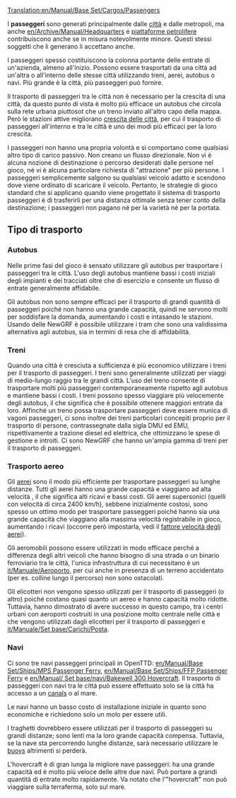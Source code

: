 [[Translation:en/Manual/Base Set/Cargos/Passengers]]
{{it/Traduzione|en/Manual/Base Set/Cargos/Passengers}}

{{it/Manuale/Set base/Carichi/MenuCar|nome=Passeggeri
|immagine=en/Manual/Base Set/Cargos/Passengers.png
|fornito=[[it/Manuale/Città]], [[it/Manuale/Set base/Industrie/Piattaforma petrolifera]], [[en/Archive/Manual/Headquarters]]
|richiesto=[[it/Manuale/Città]], [[it/Manuale/Set base/Industrie/Piattaforma petrolifera]], [[it/Manuale/Set base/Industrie/Acciaieria]], [[en/Archive/Manual/Headquarters]]
}}

I '''passeggeri''' sono generati principalmente dalle [[it/Manuale/Città|città]] e dalle metropoli, ma anche [[en/Archive/Manual/Headquarters]] e [[it/Manuale/Set base/Industrie/Piattaforma petrolifera|piattaforme petrolifere]] contribuiscono anche se in misura notevolmente minore. Questi stessi soggetti che li generano li accettano anche.

I passeggeri spesso costituiscono la colonna portante delle entrate di un'azienda, almeno all'inizio. Possono essere trasportati da una città ad un'altra o all'interno delle stesse città utilizzando treni, aerei, autobus o navi. Più grande è la città, più passeggeri può fornire.

Il trasporto di passeggeri tra le città non è necessario per la crescita di una città, da questo punto di vista è molto più efficace un autobus che circola sulla rete urbana piuttosot che un treno inviato all'altro capo della mappa. Però le stazioni attive migliorano [[it/Manuale/Città#crescita-della-citta|crescita delle città]], per cui il trasporto di passeggeri all'interno e tra le città è uno dei modi più efficaci per la loro crescita.

I passeggeri non hanno una propria volontà e si comportano come qualsiasi altro tipo di carico passivo. Non creano un flusso direzionale. Non vi è alcuna nozione di destinazione o percorso desiderati dalle persone nel gioco, né vi è alcuna particolare richiesta di "attrazione" per più persone. I passeggeri semplicemente salgono su qualsiasi veicolo adatto e scendono dove viene ordinato di scaricare il veicolo. Pertanto, le strategie di gioco standard che si applicano quando viene progettato il sistema di trasporto passeggeri è di trasferirli per una distanza ottimale senza tener conto della destinazione; i passeggeri non pagano né per la varietà né per la portata.

==Tipo di trasporto==

===Autobus===
Nelle prime fasi del gioco è sensato utilizzare gli autobus per trasportare i passeggeri tra le città. L'uso degli autobus mantiene bassi i costi iniziali degli impianti e dei tracciati oltre che di esercizio e consente un flusso di entrate generalmente affidabile.

Gli autobus non sono sempre efficaci per il trasporto di grandi quantità di passeggeri poiché non hanno una grande capacità, quindi ne servono molti per soddisfare la domanda, aumentando i costi e intasando le stazioni. Usando delle NewGRF è possibile utilizzare i tram che sono una validissima alternativa agli autobus, sia in termini di resa che di affidabilità.

===Treni===
Quando una città è cresciuta a sufficienza è più economico utilizzare i treni per il trasporto di passeggeri. I treni sono generalmente utilizzati per viaggi di medio-lungo raggio tra le grandi città. L'uso del treno consente di trasportare molti più passeggeri contemporaneamente rispetto agli autobus e mantiene bassi i costi. I treni possono spesso viaggiare più velocemente degli autobus, il che significa che è possibile ottenere maggiori entrate da loro. Affinché un treno possa trasportare passeggeri deve essere munica di vagoni passeggeri, ci sono inoltre dei treni particolari concepiti proprio per il trasporto di persone, contrassegnate dalla sigla DMU ed EMU, rispettivamente a trazione diesel ed elettrica, che ottimizzano le spese di gestione e introiti. Ci sono NewGRF che hanno un'ampia gamma di treni per il trasporto di passeggeri.

===Trasporto aereo===
Gli [[it/Manuale/Aeromobili|aerei]] sono il modo più efficiente per trasportare passeggeri su lunghe distanze. Tutti gli aerei hanno una grande capacità e viaggiano ad alta velocità , il che significa alti ricavi e bassi costi. Gli aerei supersonici (quelli con velocità di circa 2400 km/h), sebbene inizialmente costosi, sono spesso un ottimo modo per trasportare passeggeri poiché hanno sia una grande capacità che viaggiano alla massima velocità registrabile in gioco, aumentando i ricavi (occorre però impostarla, vedi il [[it/Manuale/Settaggi/Veicoli#fattore-di-velocita-degli-aerei|fattore velocità degli aerei]]).

Gli aeromobili possono essere utilizzati in modo efficace perché a differenza degli altri veicoli che hanno bisogno di una strada o un binario ferroviario tra le città, l'unica infrastruttura di cui necessitano è un [[it/Manuale/Aeroporto]], per cui anche in presenza di un terreno accidentato (per es. colline lungo il percorso) non sono ostacolati.

Gli elicotteri non vengono spesso utilizzati per il trasporto di passeggeri (o altro) poiché costano quasi quanto un aereo e hanno capacità molto ridotte. Tuttavia, hanno dimostrato di avere successo in questo campo, tra i centri urbani con aeroporti costruiti in una posizione molto centrale nelle città e che vengono utilizzati dagli elicotteri per il trasporto di passeggeri e [[it/Manuale/Set base/Carichi/Posta]].

===Navi===
Ci sono tre navi passeggeri principali in OpenTTD: [[en/Manual/Base Set/Ships/MPS Passenger Ferry]], [[en/Manual/Base Set/Ships/FFP Passenger Ferry]] e [[en/Manual/ Set base/navi/Bakewell 300 Hovercraft]]. Il trasporto di passeggeri con navi tra le città può essere effettuato solo se la città ha accesso a un [[en/Manual/Water Transport Tiles#canals|canals]] o al mare.

Le navi hanno un basso costo di installazione iniziale in quanto sono economiche e richiedono solo un molo per essere utili.

I traghetti dovrebbero essere utilizzati per il trasporto di passeggeri su grandi distanze; sono lenti ma la loro grande capacità compensa. Tuttavia, se la nave sta percorrendo lunghe distanze, sarà necessario utilizzare le [[en/Manual/Water Transport Tiles#buoys|buoys]] altrimenti si perderà.

L'hovercraft è di gran lunga la migliore nave passeggeri: ha una grande capacità ed è molto più veloce delle altre due navi. Può portare a grandi quantità di entrate molto rapidamente. Va notato che l'"hovercraft" non può viaggiare sulla terraferma, solo sul mare.